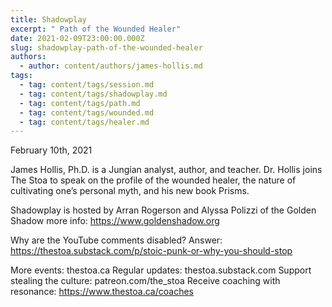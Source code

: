 ```yaml
---
title: Shadowplay
excerpt: " Path of the Wounded Healer"
date: 2021-02-09T23:00:00.000Z
slug: shadowplay-path-of-the-wounded-healer
authors:
  - author: content/authors/james-hollis.md
tags:
  - tag: content/tags/session.md
  - tag: content/tags/shadowplay.md
  - tag: content/tags/path.md
  - tag: content/tags/wounded.md
  - tag: content/tags/healer.md
---
```


February 10th, 2021

James Hollis, Ph.D. is a Jungian analyst, author, and teacher. Dr. Hollis joins The Stoa to speak on the profile of the wounded healer, the nature of cultivating one’s personal myth, and his new book Prisms.

Shadowplay is hosted by Arran Rogerson and Alyssa Polizzi of the Golden Shadow more info: https://www.goldenshadow.org

Why are the YouTube comments disabled? Answer: https://thestoa.substack.com/p/stoic-punk-or-why-you-should-stop

More events: thestoa.ca
Regular updates: thestoa.substack.com
Support stealing the culture: patreon.com/the_stoa
Receive coaching with resonance: https://www.thestoa.ca/coaches
